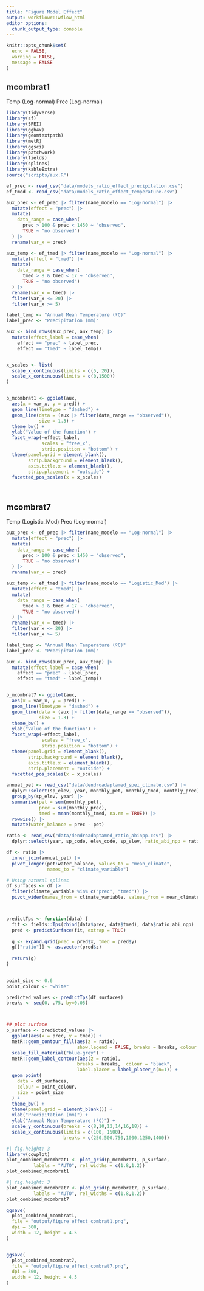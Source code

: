 ```yaml
---
title: "Figure Model Effect"
output: workflowr::wflow_html
editor_options:
  chunk_output_type: console
---
```



```r
knitr::opts_chunk$set(
  echo = FALSE,
  warning = FALSE,
  message = FALSE
)
```


## mcombrat1
Temp (Log-normal) Prec (Log-normal)

```r
library(tidyverse)
library(sf)
library(SPEI)
library(ggh4x)
library(geomtextpath)
library(metR)
library(ggsci)
library(patchwork)
library(fields)
library(splines)
library(kableExtra)
source("scripts/aux.R")
```


```r
ef_prec <- read_csv("data/models_ratio_effect_precipitation.csv")
ef_tmed <- read_csv("data/models_ratio_effect_temperature.csv")
```


```r
aux_prec <- ef_prec |> filter(name_modelo == "Log-normal") |> 
  mutate(effect = "prec") |> 
  mutate(
    data_range = case_when(
      prec > 100 & prec < 1450 ~ "observed",
      TRUE ~ "no observed")
  ) |> 
  rename(var_x = prec) 

aux_temp <- ef_tmed |> filter(name_modelo == "Log-normal") |> 
  mutate(effect = "tmed") |> 
  mutate(
    data_range = case_when(
      tmed > 8 & tmed < 17 ~ "observed",
      TRUE ~ "no observed")
  ) |> 
  rename(var_x = tmed) |> 
  filter(var_x <= 20) |> 
  filter(var_x >= 5)


```

```r
label_temp <- "Annual Mean Temperature (ºC)"
label_prec <- "Precipitation (mm)"

aux <- bind_rows(aux_prec, aux_temp) |> 
  mutate(effect_label = case_when(
    effect == "prec" ~ label_prec, 
    effect == "tmed" ~ label_temp))


x_scales <- list(
  scale_x_continuous(limits = c(5, 20)),
  scale_x_continuous(limits = c(0,1500))
)


p_mcombrat1 <- ggplot(aux,
  aes(x = var_x, y = pred)) + 
  geom_line(linetype = "dashed") + 
  geom_line(data = (aux |> filter(data_range == "observed")), 
            size = 1.3) +
  theme_bw() +
  ylab("Value of the function") +
  facet_wrap(~effect_label, 
             scales = "free_x", 
             strip.position = "bottom") +
  theme(panel.grid = element_blank(), 
        strip.background = element_blank(), 
        axis.title.x = element_blank(),
        strip.placement = "outside") +
  facetted_pos_scales(x = x_scales)




```



## mcombrat7
Temp (Logistic_Mod) Prec (Log-normal)


```r
aux_prec <- ef_prec |> filter(name_modelo == "Log-normal") |> 
  mutate(effect = "prec") |> 
  mutate(
    data_range = case_when(
      prec > 100 & prec < 1450 ~ "observed",
      TRUE ~ "no observed")
  ) |> 
  rename(var_x = prec) 

aux_temp <- ef_tmed |> filter(name_modelo == "Logistic_Mod") |> 
  mutate(effect = "tmed") |> 
  mutate(
    data_range = case_when(
      tmed > 8 & tmed < 17 ~ "observed",
      TRUE ~ "no observed")
  ) |> 
  rename(var_x = tmed) |> 
  filter(var_x <= 20) |> 
  filter(var_x >= 5)


```

```r
label_temp <- "Annual Mean Temperature (ºC)"
label_prec <- "Precipitation (mm)"

aux <- bind_rows(aux_prec, aux_temp) |> 
  mutate(effect_label = case_when(
    effect == "prec" ~ label_prec, 
    effect == "tmed" ~ label_temp))


p_mcombrat7 <- ggplot(aux,
  aes(x = var_x, y = pred)) + 
  geom_line(linetype = "dashed") + 
  geom_line(data = (aux |> filter(data_range == "observed")), 
            size = 1.3) +
  theme_bw() +
  ylab("Value of the function") +
  facet_wrap(~effect_label, 
             scales = "free_x", 
             strip.position = "bottom") +
  theme(panel.grid = element_blank(), 
        strip.background = element_blank(), 
        axis.title.x = element_blank(),
        strip.placement = "outside") +
  facetted_pos_scales(x = x_scales)

```


```r
annual_pet <- read_csv("data/dendroadaptamed_spei_climate.csv") |> 
  dplyr::select(sp_elev, year, monthly_pet, monthly_tmed, monthly_prec) |> 
  group_by(sp_elev, year) |>
  summarise(pet = sum(monthly_pet), 
            prec = sum(monthly_prec),
            tmed = mean(monthly_tmed, na.rm = TRUE)) |> 
  rowwise() |> 
  mutate(water_balance = prec - pet)
```


```r
ratio <- read_csv("data/dendroadaptamed_ratio_abinpp.csv") |> 
  dplyr::select(year, sp_code, elev_code, sp_elev, ratio_abi_npp = ratio) 

df <- ratio |> 
  inner_join(annual_pet) |> 
  pivot_longer(pet:water_balance, values_to = "mean_climate", 
               names_to = "climate_variable")
```


```r
# Using natural splines 
df_surfaces <- df |>
  filter(climate_variable %in% c("prec", "tmed")) |> 
  pivot_wider(names_from = climate_variable, values_from = mean_climate) 



predictTps <- function(data) { 
  fit <- fields::Tps(cbind(data$prec, data$tmed), data$ratio_abi_npp)
  pred <- predictSurface(fit, extrap = TRUE) 
  
  g <- expand.grid(prec = pred$x, tmed = pred$y)
  g[["ratio"]] <- as.vector(pred$z)
  
  return(g)
}

 
point_size <- 0.6
point_colour <- "white"

predicted_values <- predictTps(df_surfaces)
breaks <- seq(0, .75, by=0.05)



## plot surface  
p_surface <- predicted_values |> 
  ggplot(aes(x = prec, y = tmed)) +
  metR::geom_contour_fill(aes(z = ratio), 
                          show.legend = FALSE, breaks = breaks, colour = "white") + 
  scale_fill_material("blue-grey") + 
  metR::geom_label_contour(aes(z = ratio),
                          breaks = breaks,  colour = "black", 
                          label.placer = label_placer_n(n=1)) + 
  geom_point(
    data = df_surfaces,
    colour = point_colour,
    size = point_size
  ) +
  theme_bw() +
  theme(panel.grid = element_blank()) +
  xlab("Precipitation (mm)") +
  ylab("Annual Mean Temperature (ºC)") +
  scale_y_continuous(breaks = c(8,10,12,14,16,18)) + 
  scale_x_continuous(limits = c(100, 1500), 
                     breaks = c(250,500,750,1000,1250,1400))
```


```r
#| fig.height: 3
library(cowplot)
plot_combined_mcombrat1 <- plot_grid(p_mcombrat1, p_surface, 
          labels = "AUTO", rel_widths = c(1.8,1.2)) 
plot_combined_mcombrat1
```


```r
#| fig.height: 3
plot_combined_mcombrat7 <- plot_grid(p_mcombrat7, p_surface, 
          labels = "AUTO", rel_widths = c(1.8,1.2)) 
plot_combined_mcombrat7
```

```r
ggsave(
  plot_combined_mcombrat1, 
  file = "output/figure_effect_combrat1.png",
  dpi = 300,
  width = 12, height = 4.5
)


ggsave(
  plot_combined_mcombrat7, 
  file = "output/figure_effect_combrat7.png",
  dpi = 300,
  width = 12, height = 4.5
)
```






